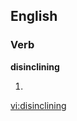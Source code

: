 ==English==

===Verb===
'''disinclining'''

# {{present participle of|[[disincline]]}}

[[vi:disinclining]]